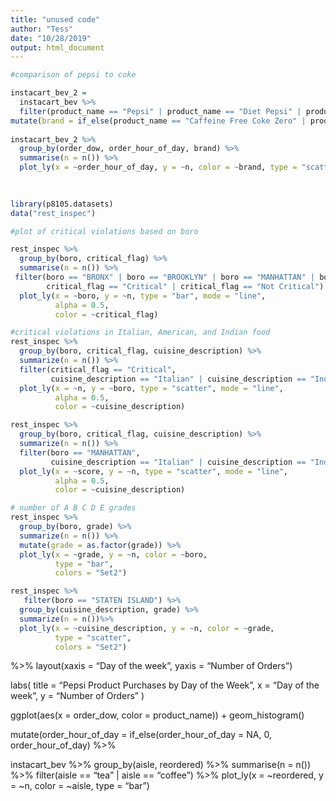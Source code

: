 ```yaml
---
title: "unused code"
author: "Tess"
date: "10/28/2019"
output: html_document
---
```


```r
#comparison of pepsi to coke

instacart_bev_2 = 
  instacart_bev %>%
  filter(product_name == "Pepsi" | product_name == "Diet Pepsi" | product_name == "Diet Pepsi Wild Cherry" | product_name == "Diet Pepsi Slim Cans" | product_name == "Diet Pepsi Soda" | product_name == "Diet Pepsi Pack" | product_name == "Caffeine Free Coke Zero"| product_name == "Caffeine Free Diet Coke" | product_name == "Caffeine Free Mini Bottles" | product_name == "Caffeine Free Diet Coke Soda" | product_name == "Cherry Coke" | product_name == "Cherry Coke Soda" | product_name == "Classic coke" | product_name == "Coke" | product_name == "Coke Classic" | product_name == "Coke Classic Soda" | product_name == "Coke de Mexico Glass" | product_name == "Coke Life" | product_name == "Coke Sweetened Splenda" | product_name == "Coke Zero" | product_name == "Coke Zero Diet Soda" | product_name == "Diet Cherry Coke" | product_name == "Diet Coke" | product_name == "Diet Coke Caffeine Free Soda" | product_name == "Diet Coke Soda" | product_name == "Lime Diet Coke" | product_name == "	Vanilla Coke" | product_name == "Vanilla Coke Zero" | product_name == "Zero Coke Soda Mini Bottles") %>%
mutate(brand = if_else(product_name == "Caffeine Free Coke Zero" | product_name == "Caffeine Free Diet Coke" | product_name == "Caffeine Free Mini Bottles" | product_name == "Caffeine Free Diet Coke Soda" | product_name == "Cherry Coke" | product_name == "Cherry Coke Soda" | product_name == "Classic coke" | product_name == "Coke" | product_name == "Coke Classic" | product_name == "Coke Classic Soda" | product_name == "Coke de Mexico Glass" | product_name == "Coke Life" | product_name == "Coke Sweetened Splenda" | product_name == "Coke Zero" | product_name == "Coke Zero Diet Soda" | product_name == "Diet Cherry Coke" | product_name == "Diet Coke" | product_name == "Diet Coke Caffeine Free Soda" | product_name == "Diet Coke Soda" | product_name == "Lime Diet Coke" | product_name == "	Vanilla Coke" | product_name == "Vanilla Coke Zero" | product_name == "Zero Coke Soda Mini Bottles", "Coke", "Pepsi"))
                          
instacart_bev_2 %>%
  group_by(order_dow, order_hour_of_day, brand) %>%
  summarise(n = n()) %>%
  plot_ly(x = ~order_hour_of_day, y = ~n, color = ~brand, type = "scatter")
                          
          
```



```r
library(p8105.datasets)
data("rest_inspec")

```

```r
#plot of critical violations based on boro

rest_inspec %>%
  group_by(boro, critical_flag) %>%
  summarise(n = n()) %>%
 filter(boro == "BRONX" | boro == "BROOKLYN" | boro == "MANHATTAN" | boro == "QUEENS" | boro == "STATEN ISLAND", 
        critical_flag == "Critical" | critical_flag == "Not Critical") %>%
  plot_ly(x = ~boro, y = ~n, type = "bar", mode = "line",
          alpha = 0.5, 
          color = ~critical_flag)
```

```r
#critical violations in Italian, American, and Indian food
rest_inspec %>% 
  group_by(boro, critical_flag, cuisine_description) %>% 
  summarize(n = n()) %>% 
  filter(critical_flag == "Critical", 
         cuisine_description == "Italian" | cuisine_description == "Indian" | cuisine_description == "American") %>% 
  plot_ly(x = ~n, y = ~boro, type = "scatter", mode = "line",
          alpha = 0.5,
          color = ~cuisine_description)
```

```r
rest_inspec %>% 
  group_by(boro, critical_flag, cuisine_description) %>% 
  summarize(n = n()) %>%
  filter(boro == "MANHATTAN", 
         cuisine_description == "Italian" | cuisine_description == "Indian" | cuisine_description == "American") %>% 
  plot_ly(x = ~score, y = ~n, type = "scatter", mode = "line",
          alpha = 0.5,
          color = ~cuisine_description)
```


```r
# number of A B C D E grades
rest_inspec %>% 
  group_by(boro, grade) %>% 
  summarize(n = n()) %>% 
  mutate(grade = as.factor(grade)) %>% 
  plot_ly(x = ~grade, y = ~n, color = ~boro,
          type = "bar",
          colors = "Set2")
```

```r
rest_inspec %>% 
   filter(boro == "STATEN ISLAND") %>%
  group_by(cuisine_description, grade) %>% 
  summarize(n = n())%>%
  plot_ly(x = ~cuisine_description, y = ~n, color = ~grade,
          type = "scatter",
          colors = "Set2")
```

%>%
  layout(xaxis = "Day of the week", yaxis = "Number of Orders")
  
  labs(
    title = "Pepsi Product Purchases by Day of the Week", 
    x = "Day of the week", 
    y = "Number of Orders"
  )

   ggplot(aes(x = order_dow, color = product_name)) +
  geom_histogram()

  mutate(order_hour_of_day = if_else(order_hour_of_day = NA, 0, order_hour_of_day) %>%
  
  instacart_bev %>%
  group_by(aisle, reordered) %>%
  summarise(n = n()) %>%
  filter(aisle == "tea" | aisle == "coffee") %>%
  plot_ly(x = ~reordered, y = ~n,
          color = ~aisle,
          type = "bar") 
